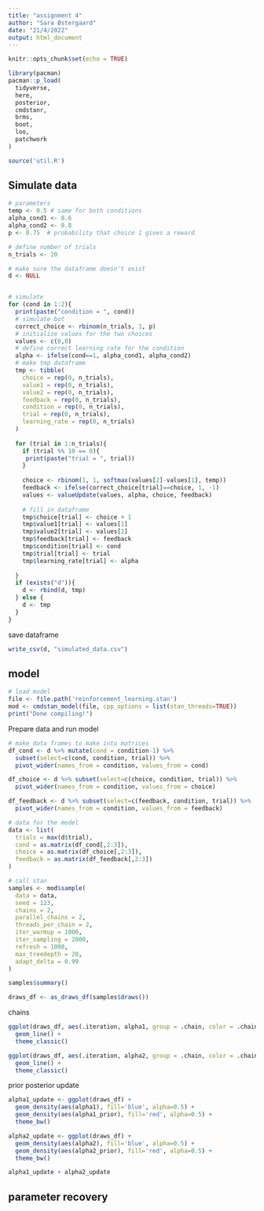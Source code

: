 ```yaml
---
title: "assignment 4"
author: "Sara Østergaard"
date: "21/4/2022"
output: html_document
---
```


```r
knitr::opts_chunk$set(echo = TRUE)

library(pacman)
pacman::p_load(
  tidyverse,
  here,
  posterior,
  cmdstanr,
  brms, 
  boot, 
  loo,
  patchwork
)

source('util.R')
```

## Simulate data
```r

# parameters
temp <- 0.5 # same for both conditions
alpha_cond1 <- 0.6
alpha_cond2 <- 0.8
p <- 0.75  # probability that choice 1 gives a reward

# define number of trials
n_trials <- 20

# make sure the dataframe doesn't exist
d <- NULL


# simulate
for (cond in 1:2){
  print(paste("condition = ", cond))
  # simulate bot
  correct_choice <- rbinom(n_trials, 1, p)
  # initialize values for the two choices
  values <- c(0,0)
  # define correct learning rate for the condition
  alpha <- ifelse(cond==1, alpha_cond1, alpha_cond2)
  # make tmp dataframe
  tmp <- tibble(
    choice = rep(0, n_trials),
    value1 = rep(0, n_trials),
    value2 = rep(0, n_trials),
    feedback = rep(0, n_trials),
    condition = rep(0, n_trials),
    trial = rep(0, n_trials),
    learning_rate = rep(0, n_trials)
  )
  
  for (trial in 1:n_trials){
    if (trial %% 10 == 0){
     print(paste("trial = ", trial)) 
    }
    
    choice <- rbinom(1, 1, softmax(values[2]-values[1], temp))
    feedback <- ifelse(correct_choice[trial]==choice, 1, -1)
    values <- valueUpdate(values, alpha, choice, feedback)
    
    # fill in dataframe
    tmp$choice[trial] <- choice + 1
    tmp$value1[trial] <- values[1]
    tmp$value2[trial] <- values[2]
    tmp$feedback[trial] <- feedback
    tmp$condition[trial] <- cond
    tmp$trial[trial] <- trial
    tmp$learning_rate[trial] <- alpha
    
  }
  if (exists("d")){
    d <- rbind(d, tmp)
  } else {
    d <- tmp
  }
}


```

save dataframe
```r
write_csv(d, "simulated_data.csv")
```


## model
```r
# load model
file <- file.path('reinforcement_learning.stan')
mod <- cmdstan_model(file, cpp_options = list(stan_threads=TRUE))
print("Done compiling!")
```
Prepare data and run model
```r
# make data frames to make into matrices
df_cond <- d %>% mutate(cond = condition-1) %>% 
  subset(select=c(cond, condition, trial)) %>% 
  pivot_wider(names_from = condition, values_from = cond)

df_choice <- d %>% subset(select=c(choice, condition, trial)) %>% 
  pivot_wider(names_from = condition, values_from = choice)

df_feedback <- d %>% subset(select=c(feedback, condition, trial)) %>% 
  pivot_wider(names_from = condition, values_from = feedback)

# data for the model
data <- list(
  trials = max(d$trial),
  cond = as.matrix(df_cond[,2:3]),
  choice = as.matrix(df_choice[,2:3]),
  feedback = as.matrix(df_feedback[,2:3])
)

# call stan
samples <- mod$sample(
  data = data,
  seed = 123,
  chains = 2,
  parallel_chains = 2,
  threads_per_chain = 2,
  iter_warmup = 1000,
  iter_sampling = 2000,
  refresh = 1000,
  max_treedepth = 20,
  adapt_delta = 0.99
)

```

```r
samples$summary()

draws_df <- as_draws_df(samples$draws())
```

chains
```r
ggplot(draws_df, aes(.iteration, alpha1, group = .chain, color = .chain)) +
  geom_line() +
  theme_classic()

ggplot(draws_df, aes(.iteration, alpha2, group = .chain, color = .chain)) +
  geom_line() +
  theme_classic()
```
prior posterior update
```r
alpha1_update <- ggplot(draws_df) +
  geom_density(aes(alpha1), fill='blue', alpha=0.5) + 
  geom_density(aes(alpha1_prior), fill='red', alpha=0.5) + 
  theme_bw()

alpha2_update <- ggplot(draws_df) +
  geom_density(aes(alpha2), fill='blue', alpha=0.5) + 
  geom_density(aes(alpha2_prior), fill='red', alpha=0.5) + 
  theme_bw()

alpha1_update + alpha2_update
```



## parameter recovery


